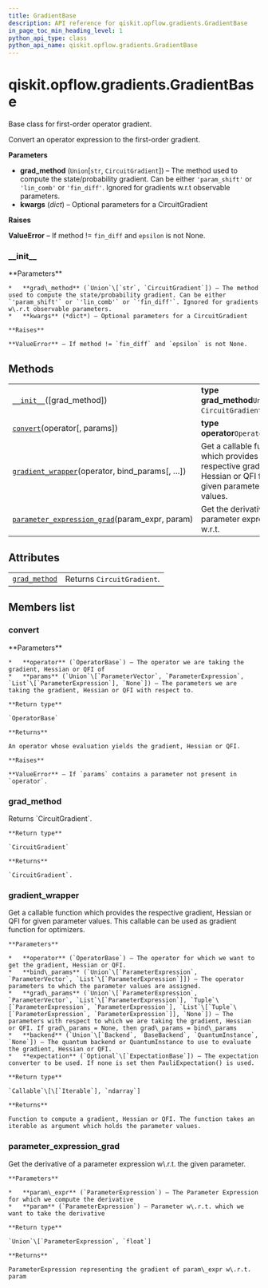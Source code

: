 ```yaml
---
title: GradientBase
description: API reference for qiskit.opflow.gradients.GradientBase
in_page_toc_min_heading_level: 1
python_api_type: class
python_api_name: qiskit.opflow.gradients.GradientBase
---
```


# qiskit.opflow\.gradients.GradientBase

<Class id="qiskit.opflow.gradients.GradientBase" isDedicatedPage={true} github="https://github.com/qiskit/qiskit/tree/stable/0.18/qiskit/opflow/gradients/gradient_base.py" signature="GradientBase(grad_method='param_shift', **kwargs)" modifiers="class">
  Base class for first-order operator gradient.

  Convert an operator expression to the first-order gradient.

  **Parameters**

  *   **grad\_method** (`Union`\[`str`, `CircuitGradient`]) – The method used to compute the state/probability gradient. Can be either `'param_shift'` or `'lin_comb'` or `'fin_diff'`. Ignored for gradients w\.r.t observable parameters.
  *   **kwargs** (*dict*) – Optional parameters for a CircuitGradient

  **Raises**

  **ValueError** – If method != `fin_diff` and `epsilon` is not None.

  ### \_\_init\_\_

  <Function id="qiskit.opflow.gradients.GradientBase.__init__" signature="__init__(grad_method='param_shift', **kwargs)">
    **Parameters**

    *   **grad\_method** (`Union`\[`str`, `CircuitGradient`]) – The method used to compute the state/probability gradient. Can be either `'param_shift'` or `'lin_comb'` or `'fin_diff'`. Ignored for gradients w\.r.t observable parameters.
    *   **kwargs** (*dict*) – Optional parameters for a CircuitGradient

    **Raises**

    **ValueError** – If method != `fin_diff` and `epsilon` is not None.
  </Function>

  ## Methods

  |                                                                                                                                                                                     |                                                                                                            |
  | ----------------------------------------------------------------------------------------------------------------------------------------------------------------------------------- | ---------------------------------------------------------------------------------------------------------- |
  | [`__init__`](#qiskit.opflow.gradients.GradientBase.__init__ "qiskit.opflow.gradients.GradientBase.__init__")(\[grad\_method])                                                       | **type grad\_method**`Union`\[`str`, `CircuitGradient`]                                                    |
  | [`convert`](#qiskit.opflow.gradients.GradientBase.convert "qiskit.opflow.gradients.GradientBase.convert")(operator\[, params])                                                      | **type operator**`OperatorBase`                                                                            |
  | [`gradient_wrapper`](#qiskit.opflow.gradients.GradientBase.gradient_wrapper "qiskit.opflow.gradients.GradientBase.gradient_wrapper")(operator, bind\_params\[, …])                  | Get a callable function which provides the respective gradient, Hessian or QFI for given parameter values. |
  | [`parameter_expression_grad`](#qiskit.opflow.gradients.GradientBase.parameter_expression_grad "qiskit.opflow.gradients.GradientBase.parameter_expression_grad")(param\_expr, param) | Get the derivative of a parameter expression w\.r.t.                                                       |

  ## Attributes

  |                                                                                                                       |                            |
  | --------------------------------------------------------------------------------------------------------------------- | -------------------------- |
  | [`grad_method`](#qiskit.opflow.gradients.GradientBase.grad_method "qiskit.opflow.gradients.GradientBase.grad_method") | Returns `CircuitGradient`. |

  ## Members list

  ### convert

  <Function id="qiskit.opflow.gradients.GradientBase.convert" signature="convert(operator, params=None)" modifiers="abstract">
    **Parameters**

    *   **operator** (`OperatorBase`) – The operator we are taking the gradient, Hessian or QFI of
    *   **params** (`Union`\[`ParameterVector`, `ParameterExpression`, `List`\[`ParameterExpression`], `None`]) – The parameters we are taking the gradient, Hessian or QFI with respect to.

    **Return type**

    `OperatorBase`

    **Returns**

    An operator whose evaluation yields the gradient, Hessian or QFI.

    **Raises**

    **ValueError** – If `params` contains a parameter not present in `operator`.
  </Function>

  ### grad\_method

  <Attribute id="qiskit.opflow.gradients.GradientBase.grad_method">
    Returns `CircuitGradient`.

    **Return type**

    `CircuitGradient`

    **Returns**

    `CircuitGradient`.
  </Attribute>

  ### gradient\_wrapper

  <Function id="qiskit.opflow.gradients.GradientBase.gradient_wrapper" signature="gradient_wrapper(operator, bind_params, grad_params=None, backend=None, expectation=None)">
    Get a callable function which provides the respective gradient, Hessian or QFI for given parameter values. This callable can be used as gradient function for optimizers.

    **Parameters**

    *   **operator** (`OperatorBase`) – The operator for which we want to get the gradient, Hessian or QFI.
    *   **bind\_params** (`Union`\[`ParameterExpression`, `ParameterVector`, `List`\[`ParameterExpression`]]) – The operator parameters to which the parameter values are assigned.
    *   **grad\_params** (`Union`\[`ParameterExpression`, `ParameterVector`, `List`\[`ParameterExpression`], `Tuple`\[`ParameterExpression`, `ParameterExpression`], `List`\[`Tuple`\[`ParameterExpression`, `ParameterExpression`]], `None`]) – The parameters with respect to which we are taking the gradient, Hessian or QFI. If grad\_params = None, then grad\_params = bind\_params
    *   **backend** (`Union`\[`Backend`, `BaseBackend`, `QuantumInstance`, `None`]) – The quantum backend or QuantumInstance to use to evaluate the gradient, Hessian or QFI.
    *   **expectation** (`Optional`\[`ExpectationBase`]) – The expectation converter to be used. If none is set then PauliExpectation() is used.

    **Return type**

    `Callable`\[\[`Iterable`], `ndarray`]

    **Returns**

    Function to compute a gradient, Hessian or QFI. The function takes an iterable as argument which holds the parameter values.
  </Function>

  ### parameter\_expression\_grad

  <Function id="qiskit.opflow.gradients.GradientBase.parameter_expression_grad" signature="parameter_expression_grad(param_expr, param)" modifiers="static">
    Get the derivative of a parameter expression w\.r.t. the given parameter.

    **Parameters**

    *   **param\_expr** (`ParameterExpression`) – The Parameter Expression for which we compute the derivative
    *   **param** (`ParameterExpression`) – Parameter w\.r.t. which we want to take the derivative

    **Return type**

    `Union`\[`ParameterExpression`, `float`]

    **Returns**

    ParameterExpression representing the gradient of param\_expr w\.r.t. param
  </Function>
</Class>

